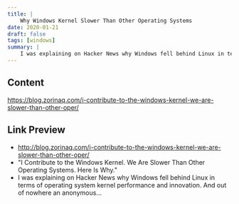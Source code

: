 ```yaml
---
title: |
    Why Windows Kernel Slower Than Other Operating Systems
date: 2020-01-21
draft: false
tags: [windows]
summary: |
    I was explaining on Hacker News why Windows fell behind Linux in terms of operating system kernel performance and innovation. And out of nowhere an anonymous...
---
```


## Content

https://blog.zorinaq.com/i-contribute-to-the-windows-kernel-we-are-slower-than-other-oper/

## Link Preview

- http://blog.zorinaq.com/i-contribute-to-the-windows-kernel-we-are-slower-than-other-oper/
- "I Contribute to the Windows Kernel. We Are Slower Than Other Operating Systems. Here Is Why."
- I was explaining on Hacker News why Windows fell behind Linux in terms of operating system kernel performance and innovation. And out of nowhere an anonymous...
